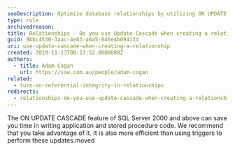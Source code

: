 ```yaml
---
seoDescription: Optimize database relationships by utilizing ON UPDATE CASCADE to streamline updates and reduce code complexity.
type: rule
archivedreason:
title: Relationships - Do you use Update Cascade when creating a relationship?
guid: 9bbc4530-3aac-4e83-a6a5-846e4b09413d
uri: use-update-cascade-when-creating-a-relationship
created: 2019-11-13T00:17:52.0000000Z
authors:
  - title: Adam Cogan
    url: https://ssw.com.au/people/adam-cogan
related:
  - turn-on-referential-integrity-in-relationships
redirects:
  - relationships-do-you-use-update-cascade-when-creating-a-relationship
---
```


The ON UPDATE CASCADE feature of SQL Server 2000 and above can save you time in writing application and stored procedure code. We recommend that you take advantage of it. It is also more efficient than using triggers to perform these updates.moved
